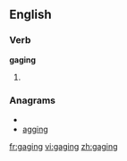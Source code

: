 ==English==

===Verb===
'''gaging'''

# {{present participle of|[[gage]]}}

===Anagrams===
* {{alphagram|agggin}}
* [[agging#English|agging]]

[[fr:gaging]]
[[vi:gaging]]
[[zh:gaging]]